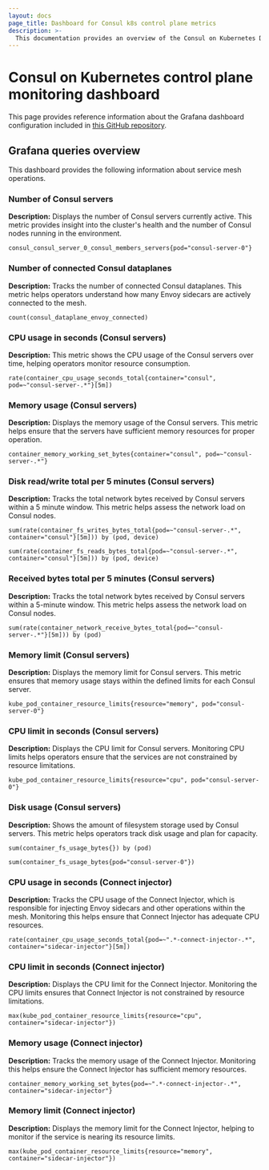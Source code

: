 ```yaml
---
layout: docs
page_title: Dashboard for Consul k8s control plane metrics
description: >-
  This documentation provides an overview of the Consul on Kubernetes Dashboard
---
```


# Consul on Kubernetes control plane monitoring dashboard

This page provides reference information about the Grafana dashboard configuration included in [this GitHub repository](https://github.com/hashicorp/consul/tree/main/grafana/consulk8sdashboard.json).

## Grafana queries overview

This dashboard provides the following information about service mesh operations.

### Number of Consul servers

**Description:** Displays the number of Consul servers currently active. This metric provides insight into the cluster's health and the number of Consul nodes running in the environment.

```promql
consul_consul_server_0_consul_members_servers{pod="consul-server-0"}
```
  
### Number of connected Consul dataplanes

**Description:** Tracks the number of connected Consul dataplanes. This metric helps operators understand how many Envoy sidecars are actively connected to the mesh.

```promql
count(consul_dataplane_envoy_connected)
```
  
### CPU usage in seconds (Consul servers)

**Description:** This metric shows the CPU usage of the Consul servers over time, helping operators monitor resource consumption.

```promql
rate(container_cpu_usage_seconds_total{container="consul", pod=~"consul-server-.*"}[5m])
```
  
### Memory usage (Consul servers)

**Description:** Displays the memory usage of the Consul servers. This metric helps ensure that the servers have sufficient memory resources for proper operation.

```promql
container_memory_working_set_bytes{container="consul", pod=~"consul-server-.*"}
```
  
### Disk read/write total per 5 minutes (Consul servers)

**Description:** Tracks the total network bytes received by Consul servers within a 5 minute window. This metric helps assess the network load on Consul nodes.

```promql
sum(rate(container_fs_writes_bytes_total{pod=~"consul-server-.*", container="consul"}[5m])) by (pod, device)
```
  
```promql
sum(rate(container_fs_reads_bytes_total{pod=~"consul-server-.*", container="consul"}[5m])) by (pod, device)
```
  
### Received bytes total per 5 minutes (Consul servers)

**Description:** Tracks the total network bytes received by Consul servers within a 5-minute window. This metric helps assess the network load on Consul nodes.

```promql
sum(rate(container_network_receive_bytes_total{pod=~"consul-server-.*"}[5m])) by (pod)
```
  
### Memory limit (Consul servers)

**Description:** Displays the memory limit for Consul servers. This metric ensures that memory usage stays within the defined limits for each Consul server.

```promql
kube_pod_container_resource_limits{resource="memory", pod="consul-server-0"}
```
  
### CPU limit in seconds (Consul servers)

**Description:** Displays the CPU limit for Consul servers. Monitoring CPU limits helps operators ensure that the services are not constrained by resource limitations.

```promql
kube_pod_container_resource_limits{resource="cpu", pod="consul-server-0"}
```
  
### Disk usage (Consul servers)

**Description:** Shows the amount of filesystem storage used by Consul servers. This metric helps operators track disk usage and plan for capacity.

```promql
sum(container_fs_usage_bytes{}) by (pod)
```
  
```promql
sum(container_fs_usage_bytes{pod="consul-server-0"})
```
  
### CPU usage in seconds (Connect injector)

**Description:** Tracks the CPU usage of the Connect Injector, which is responsible for injecting Envoy sidecars and other operations within the mesh. Monitoring this helps ensure that Connect Injector has adequate CPU resources.

```promql
rate(container_cpu_usage_seconds_total{pod=~".*-connect-injector-.*", container="sidecar-injector"}[5m])
```
  
### CPU limit in seconds (Connect injector)

**Description:** Displays the CPU limit for the Connect Injector. Monitoring the CPU limits ensures that Connect Injector is not constrained by resource limitations.

```promql
max(kube_pod_container_resource_limits{resource="cpu", container="sidecar-injector"})
```
  
### Memory usage (Connect injector)

**Description:** Tracks the memory usage of the Connect Injector. Monitoring this helps ensure the Connect Injector has sufficient memory resources.

```promql
container_memory_working_set_bytes{pod=~".*-connect-injector-.*", container="sidecar-injector"}
```
  
### Memory limit (Connect injector)

**Description:** Displays the memory limit for the Connect Injector, helping to monitor if the service is nearing its resource limits.

```promql
max(kube_pod_container_resource_limits{resource="memory", container="sidecar-injector"})
```


